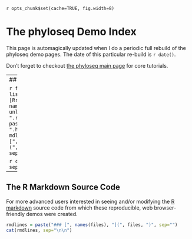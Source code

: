 `r opts_chunk$set(cache=TRUE, fig.width=8)`
<link href="http://joey711.github.com/phyloseq/markdown.css" rel="stylesheet"></link>

The phyloseq Demo Index
========================================================

This page is automagically updated when I do a periodic full rebuild of the phyloseq demo pages. The date of this particular re-build is `r date()`.

Don't forget to checkout [the phyloseq main page](joey711.github.com/phyloseq) for core tutorials.

---
## Available demos

```r
files = list.files(pattern=".[Rr]md")
length(files)
names(files) = unlist(strsplit(files, ".rmd", TRUE))
links = paste(names(files), ".html", sep="")
mdlines = paste("### [", names(files), "](", links, ")", sep="")
```

```r
cat(mdlines, sep="\n\n")
```


---
## The R Markdown Source Code
For more advanced users interested in seeing and/or modifying the [R markdown](http://www.rstudio.com/ide/docs/r_markdown) source code from which these reproducible, web browser-friendly demos were created.

```r
rmdlines = paste("### [", names(files), "](", files, ")", sep="")
cat(rmdlines, sep="\n\n")
```